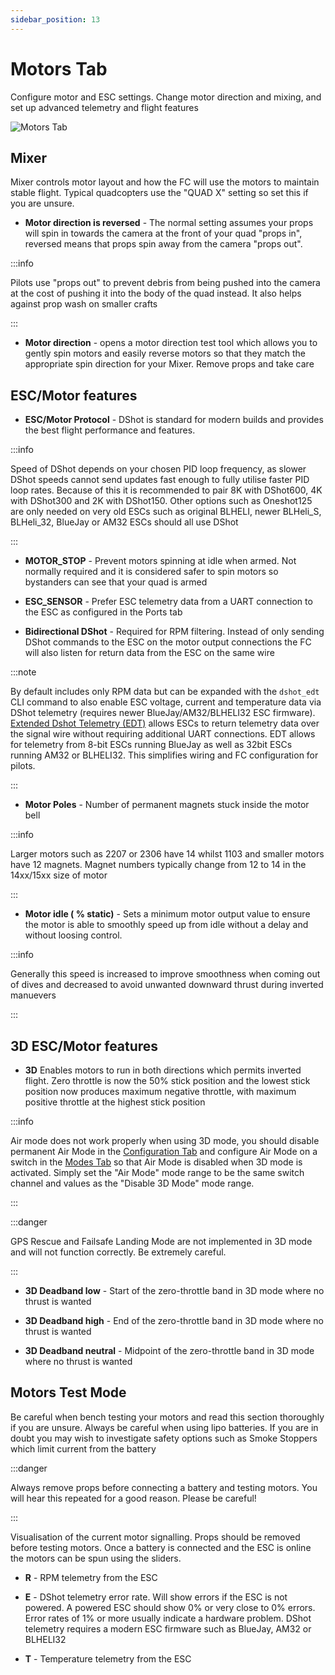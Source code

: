 ```yaml
---
sidebar_position: 13
---
```


# Motors Tab

Configure motor and ESC settings. Change motor direction and mixing, and set up advanced telemetry and flight features

![Motors Tab](/img/betaflight_configurator_motors_tab.png)

## Mixer

Mixer controls motor layout and how the FC will use the motors to maintain stable flight. Typical quadcopters use the 
"QUAD X" setting so set this if you are unsure. 
* **Motor direction is reversed** - The normal setting 
assumes your props will spin in towards the camera at the front of your quad "props in", reversed means that props 
spin away from the camera "props out". 

:::info

Pilots use "props out" to prevent debris from being pushed into the camera at the cost of pushing it 
into the body of the quad instead. It also helps against prop wash on smaller crafts

:::

* **Motor direction** - opens a motor direction test tool which allows you to gently spin motors and easily reverse 
motors so that they match the appropriate spin direction for your Mixer. Remove props and take care

## ESC/Motor features

* **ESC/Motor Protocol** - DShot is standard for modern builds and provides the best flight performance and features.

:::info

Speed of DShot depends on your chosen PID loop frequency, as slower DShot speeds cannot send updates fast enough to 
fully utilise faster PID loop rates. Because of this it is recommended to pair 8K with DShot600, 4K with DShot300 and 
2K with DShot150. Other options such as Oneshot125 are only needed on very old ESCs such as original BLHELI, newer 
BLHeli_S, BLHeli_32, BlueJay or AM32 ESCs should all use DShot

:::

* **MOTOR_STOP** - Prevent motors spinning at idle when armed. Not normally required and it is considered safer to spin
motors so bystanders can see that your quad is armed

* **ESC_SENSOR** - Prefer ESC telemetry data from a UART connection to the ESC as configured in the Ports tab

* **Bidirectional DShot** - Required for RPM filtering. Instead of only sending DShot commands to the ESC on the motor 
output connections the FC will also listen for return data from the ESC on the same wire

:::note

By default includes only RPM 
data but can be expanded with the `dshot_edt` CLI command to also enable ESC voltage, current and temperature 
data via DShot telemetry (requires newer BlueJay/AM32/BLHELI32 ESC firmware). 
[Extended Dshot Telemetry (EDT)](https://github.com/bird-sanctuary/extended-dshot-telemetry) allows ESCs to return 
telemetry data over the signal wire without requiring additional UART connections. EDT allows for telemetry from 8-bit 
ESCs running BlueJay as well as 32bit ESCs running AM32 or BLHELI32. This simplifies wiring and FC configuration for 
pilots.

:::

* **Motor Poles** - Number of permanent magnets stuck inside the motor bell

:::info

Larger motors such as 2207 or 2306 have 14
whilst 1103 and smaller motors have 12 magnets. Magnet numbers typically change from 12 to 14 in the 14xx/15xx size of 
motor

:::

* **Motor idle ( % static)** - Sets a minimum motor output value to ensure the motor is able to smoothly speed up from 
idle without a delay and without loosing control. 

:::info

Generally this speed is increased to improve smoothness when coming 
out of dives and decreased to avoid unwanted downward thrust during inverted manuevers

:::

## 3D ESC/Motor features

* **3D** Enables motors to run in both directions which permits inverted flight. Zero throttle is now the 50% stick 
position and the lowest stick position now produces maximum negative throttle, with maximum positive throttle at the 
highest stick position

:::info

Air mode does not work properly when using 3D mode, you should disable permanent Air Mode in the 
[Configuration Tab](https://betaflight.com/docs/support/configurator/configuration-tab#other-features) and configure Air 
Mode on a switch in the [Modes Tab](https://betaflight.com/docs/support/configurator/modes-tab) so that Air Mode is 
disabled when 3D mode is activated. Simply set the "Air Mode" mode range to be the same switch channel and values as
 the "Disable 3D Mode" mode range.

:::

:::danger

 GPS Rescue and Failsafe Landing Mode are not implemented in 3D mode and will not function correctly. Be extremely careful.

:::

* **3D Deadband low** - Start of the zero-throttle band in 3D mode where no thrust is wanted

* **3D Deadband high** - End of the zero-throttle band in 3D mode where no thrust is wanted

* **3D Deadband neutral** - Midpoint of the zero-throttle band in 3D mode where no thrust is wanted

## Motors Test Mode

Be careful when bench testing your motors and read this section thoroughly if you are unsure. Always be careful when 
using lipo batteries. If you are in doubt you may wish to investigate safety options such as Smoke Stoppers which limit
current from the battery 

:::danger

Always remove props before connecting a battery and testing motors. You will hear this repeated for a good reason. 
Please be careful!

:::

Visualisation of the current motor signalling. Props should be removed before testing motors. Once a battery is 
connected and the ESC is online the motors can be spun using the sliders.

* **R** - RPM telemetry from the ESC

* **E** - DShot telemetry error rate. Will show errors if the ESC is not powered. A powered ESC should show 0% or very
 close to 0% errors. Error rates of 1% or more usually indicate a hardware problem. DShot telemetry requires a modern 
 ESC firmware such as BlueJay, AM32 or BLHELI32

 * **T** - Temperature telemetry from the ESC